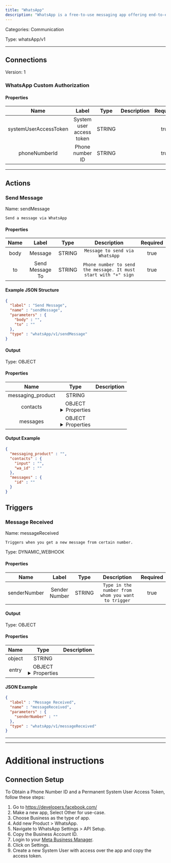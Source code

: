 ```yaml
---
title: "WhatsApp"
description: "WhatsApp is a free-to-use messaging app offering end-to-end encrypted chat, voice, and video communication, along with document and media sharing, available on multiple platforms."
---
```



Categories: Communication


Type: whatsApp/v1

<hr />



## Connections

Version: 1


### WhatsApp Custom Authorization

#### Properties

|      Name       |      Label     |     Type     |     Description     | Required |
|:---------------:|:--------------:|:------------:|:-------------------:|:--------:|
| systemUserAccessToken | System user access token | STRING |  | true |
| phoneNumberId | Phone number ID | STRING |  | true |





<hr />


## Actions


### Send Message
Name: sendMessage

`Send a message via WhatsApp`

#### Properties

|      Name       |      Label     |     Type     |     Description     | Required |
|:---------------:|:--------------:|:------------:|:-------------------:|:--------:|
| body | Message | STRING | `Message to send via WhatsApp` | true |
| to | Send Message To | STRING | `Phone number to send the message. It must start with "+" sign` | true |

#### Example JSON Structure
```json
{
  "label" : "Send Message",
  "name" : "sendMessage",
  "parameters" : {
    "body" : "",
    "to" : ""
  },
  "type" : "whatsApp/v1/sendMessage"
}
```

#### Output



Type: OBJECT


#### Properties

|     Name     |     Type     |     Description     |
|:------------:|:------------:|:-------------------:|
| messaging_product | STRING |  |
| contacts | OBJECT <details> <summary> Properties </summary> &#123;STRING\(input), STRING\(wa_id)&#125; </details> |  |
| messages | OBJECT <details> <summary> Properties </summary> &#123;STRING\(id)&#125; </details> |  |




#### Output Example
```json
{
  "messaging_product" : "",
  "contacts" : {
    "input" : "",
    "wa_id" : ""
  },
  "messages" : {
    "id" : ""
  }
}
```



## Triggers


### Message Received
Name: messageReceived

`Triggers when you get a new message from certain number.`

Type: DYNAMIC_WEBHOOK

#### Properties

|      Name       |      Label     |     Type     |     Description     | Required |
|:---------------:|:--------------:|:------------:|:-------------------:|:--------:|
| senderNumber | Sender Number | STRING | `Type in the number from whom you want to trigger` | true |


#### Output



Type: OBJECT


#### Properties

|     Name     |     Type     |     Description     |
|:------------:|:------------:|:-------------------:|
| object | STRING |  |
| entry | OBJECT <details> <summary> Properties </summary> &#123;STRING\(id), &#123;&#123;STRING\(messaging_product), &#123;STRING\(display_phone_number), STRING\(phone_number_id)&#125;\(metadata)&#125;\(value), &#123;&#123;STRING\(name)&#125;\(profile), STRING\(wa_id)&#125;\(contacts), &#123;STRING\(from), STRING\(id), STRING\(timestamp), &#123;STRING\(body)&#125;\(text)&#125;\(messages)&#125;\(changes)&#125; </details> |  |




#### JSON Example
```json
{
  "label" : "Message Received",
  "name" : "messageReceived",
  "parameters" : {
    "senderNumber" : ""
  },
  "type" : "whatsApp/v1/messageReceived"
}
```


<hr />


<hr />

# Additional instructions


## Connection Setup

To Obtain a Phone Number ID and a Permanent System User Access Token, follow these steps:

1. Go to https://developers.facebook.com/
2. Make a new app, Select Other for use-case.
3. Choose Business as the type of app.
4. Add new Product > WhatsApp.
5. Navigate to WhatsApp Settings > API Setup.
6. Copy the Business Account ID.
7. Login to your [Meta Business Manager](https://business.facebook.com/).
8. Click on Settings.
9. Create a new System User with access over the app and copy the access token.

